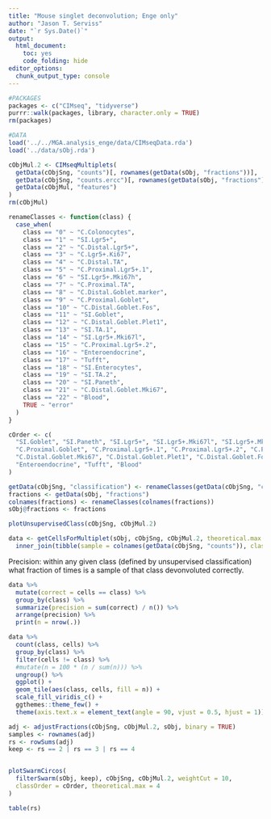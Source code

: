 ```yaml
---
title: "Mouse singlet deconvolution; Enge only"
author: "Jason T. Serviss"
date: "`r Sys.Date()`"
output:
  html_document:
    toc: yes
    code_folding: hide
editor_options: 
  chunk_output_type: console
---
```


```r
#PACKAGES
packages <- c("CIMseq", "tidyverse")
purrr::walk(packages, library, character.only = TRUE)
rm(packages)

#DATA
load('../../MGA.analysis_enge/data/CIMseqData.rda')
load('../data/sObj.rda')

cObjMul.2 <- CIMseqMultiplets(
  getData(cObjSng, "counts")[, rownames(getData(sObj, "fractions"))],
  getData(cObjSng, "counts.ercc")[, rownames(getData(sObj, "fractions"))],
  getData(cObjMul, "features")
)
rm(cObjMul)
```

```r
renameClasses <- function(class) {
  case_when(
    class == "0" ~ "C.Colonocytes",
    class == "1" ~ "SI.Lgr5+",
    class == "2" ~ "C.Distal.Lgr5+",
    class == "3" ~ "C.Lgr5+.Ki67",
    class == "4" ~ "C.Distal.TA",
    class == "5" ~ "C.Proximal.Lgr5+.1",
    class == "6" ~ "SI.Lgr5+.Mki67h",
    class == "7" ~ "C.Proximal.TA",
    class == "8" ~ "C.Distal.Goblet.marker",
    class == "9" ~ "C.Proximal.Goblet",
    class == "10" ~ "C.Distal.Goblet.Fos",
    class == "11" ~ "SI.Goblet",
    class == "12" ~ "C.Distal.Goblet.Plet1",
    class == "13" ~ "SI.TA.1",
    class == "14" ~ "SI.Lgr5+.Mki67l",
    class == "15" ~ "C.Proximal.Lgr5+.2",
    class == "16" ~ "Enteroendocrine",
    class == "17" ~ "Tufft",
    class == "18" ~ "SI.Enterocytes",
    class == "19" ~ "SI.TA.2",
    class == "20" ~ "SI.Paneth",
    class == "21" ~ "C.Distal.Goblet.Mki67",
    class == "22" ~ "Blood",
    TRUE ~ "error"
  )
}

cOrder <- c(
  "SI.Goblet", "SI.Paneth", "SI.Lgr5+", "SI.Lgr5+.Mki67l", "SI.Lgr5+.Mki67h", "SI.TA.1", "SI.TA.2", "SI.Enterocytes",
  "C.Proximal.Goblet", "C.Proximal.Lgr5+.1", "C.Proximal.Lgr5+.2", "C.Proximal.TA", "C.Colonocytes", "C.Lgr5+.Ki67",
  "C.Distal.Goblet.Mki67", "C.Distal.Goblet.Plet1", "C.Distal.Goblet.Fos", "C.Distal.Goblet.marker", "C.Distal.Lgr5+", "C.Distal.TA",
  "Enteroendocrine", "Tufft", "Blood"
)

getData(cObjSng, "classification") <- renameClasses(getData(cObjSng, "classification"))
fractions <- getData(sObj, "fractions")
colnames(fractions) <- renameClasses(colnames(fractions))
sObj@fractions <- fractions
```

```r
plotUnsupervisedClass(cObjSng, cObjMul.2)
```

```r
data <- getCellsForMultiplet(sObj, cObjSng, cObjMul.2, theoretical.max = 4, drop = FALSE) %>%
  inner_join(tibble(sample = colnames(getData(cObjSng, "counts")), class = getData(cObjSng, "classification")))
```

Precision: within any given class (defined by unsupervised classification) what
fraction of times is a sample of that class devonvoluted correctly.

```r
data %>%
  mutate(correct = cells == class) %>%
  group_by(class) %>%
  summarize(precision = sum(correct) / n()) %>%
  arrange(precision) %>%
  print(n = nrow(.))
```

```r
data %>% 
  count(class, cells) %>%
  group_by(class) %>%
  filter(cells != class) %>%
  #mutate(n = 100 * (n / sum(n))) %>%
  ungroup() %>%
  ggplot() +
  geom_tile(aes(class, cells, fill = n)) +
  scale_fill_viridis_c() +
  ggthemes::theme_few() +
  theme(axis.text.x = element_text(angle = 90, vjust = 0.5, hjust = 1))
```

```r
adj <- adjustFractions(cObjSng, cObjMul.2, sObj, binary = TRUE)
samples <- rownames(adj)
rs <- rowSums(adj)
keep <- rs == 2 | rs == 3 | rs == 4


plotSwarmCircos(
  filterSwarm(sObj, keep), cObjSng, cObjMul.2, weightCut = 10, 
  classOrder = cOrder, theoretical.max = 4
)
```

```r
table(rs)
```


